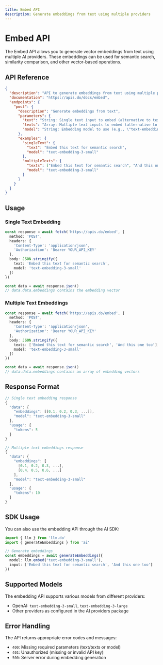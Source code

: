 ```yaml
---
title: Embed API
description: Generate embeddings from text using multiple providers
---
```


# Embed API

The Embed API allows you to generate vector embeddings from text using multiple AI providers. These embeddings can be used for semantic search, similarity comparison, and other vector-based operations.

## API Reference

```json
{
  "description": "API to generate embeddings from text using multiple providers",
  "documentation": "https://apis.do/docs/embed",
  "endpoints": {
    "post": {
      "description": "Generate embeddings from text",
      "parameters": {
        "text": "String: Single text input to embed (alternative to texts)",
        "texts": "Array: Multiple text inputs to embed (alternative to text)",
        "model": "String: Embedding model to use (e.g., \"text-embedding-3-small\")"
      },
      "examples": {
        "singleText": {
          "text": "Embed this text for semantic search",
          "model": "text-embedding-3-small"
        },
        "multipleTexts": {
          "texts": ["Embed this text for semantic search", "And this one too"],
          "model": "text-embedding-3-small"
        }
      }
    }
  }
}
```

## Usage

### Single Text Embedding

```typescript
const response = await fetch('https://apis.do/embed', {
  method: 'POST',
  headers: {
    'Content-Type': 'application/json',
    'Authorization': 'Bearer YOUR_API_KEY'
  },
  body: JSON.stringify({
    text: 'Embed this text for semantic search',
    model: 'text-embedding-3-small'
  })
})

const data = await response.json()
// data.data.embeddings contains the embedding vector
```

### Multiple Text Embeddings

```typescript
const response = await fetch('https://apis.do/embed', {
  method: 'POST',
  headers: {
    'Content-Type': 'application/json',
    'Authorization': 'Bearer YOUR_API_KEY'
  },
  body: JSON.stringify({
    texts: ['Embed this text for semantic search', 'And this one too'],
    model: 'text-embedding-3-small'
  })
})

const data = await response.json()
// data.data.embeddings contains an array of embedding vectors
```

## Response Format

```typescript
// Single text embedding response
{
  "data": {
    "embeddings": [[0.1, 0.2, 0.3, ...]],
    "model": "text-embedding-3-small"
  },
  "usage": {
    "tokens": 5
  }
}

// Multiple text embeddings response
{
  "data": {
    "embeddings": [
      [0.1, 0.2, 0.3, ...],
      [0.4, 0.5, 0.6, ...]
    ],
    "model": "text-embedding-3-small"
  },
  "usage": {
    "tokens": 10
  }
}
```

## SDK Usage

You can also use the embedding API through the AI SDK:

```typescript
import { llm } from 'llm.do'
import { generateEmbeddings } from 'ai'

// Generate embeddings
const embeddings = await generateEmbeddings({
  model: llm.embed('text-embedding-3-small'),
  input: ['Embed this text for semantic search', 'And this one too']
})
```

## Supported Models

The embedding API supports various models from different providers:

- OpenAI: `text-embedding-3-small`, `text-embedding-3-large`
- Other providers as configured in the AI providers package

## Error Handling

The API returns appropriate error codes and messages:

- `400`: Missing required parameters (text/texts or model)
- `401`: Unauthorized (missing or invalid API key)
- `500`: Server error during embedding generation
